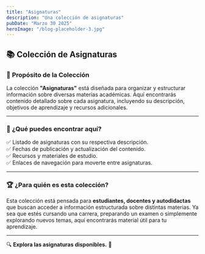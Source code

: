 ```yaml
---
title: "Asignaturas"
description: "Una colección de asignaturas"
pubDate: "Marzo 30 2025"
heroImage: "/blog-placeholder-3.jpg"
---
```


## 📚 **Colección de Asignaturas**

### 🎯 **Propósito de la Colección**

La colección **"Asignaturas"** está diseñada para organizar y estructurar información sobre diversas materias académicas. Aquí encontrarás contenido detallado sobre cada asignatura, incluyendo su descripción, objetivos de aprendizaje y recursos adicionales.

---

### 📖 **¿Qué puedes encontrar aquí?**

✅ Listado de asignaturas con su respectiva descripción.  
✅ Fechas de publicación y actualización del contenido.  
✅ Recursos y materiales de estudio.  
✅ Enlaces de navegación para moverte entre asignaturas.

---

### 🏆 **¿Para quién es esta colección?**

Esta colección está pensada para **estudiantes, docentes y autodidactas** que buscan acceder a información estructurada sobre distintas materias. Ya sea que estés cursando una carrera, preparando un examen o simplemente explorando nuevos temas, aquí encontrarás material útil para tu aprendizaje.

---

🔍 **Explora las asignaturas disponibles.** 🚀

<ListaColeccion coleccion="asignaturas" />
